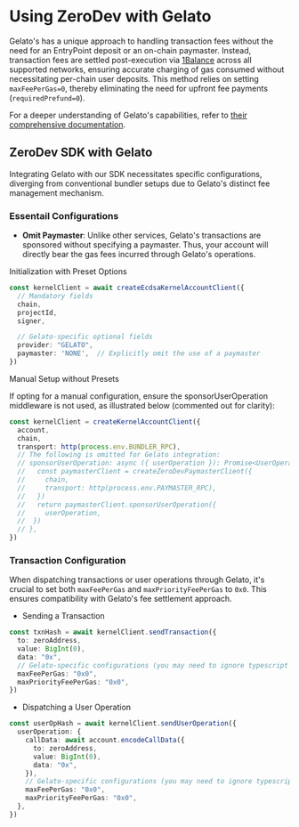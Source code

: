 # Using ZeroDev with Gelato

Gelato's has a unique approach to handling transaction fees without the need for an EntryPoint deposit or an on-chain paymaster. Instead, transaction fees are settled post-execution via [1Balance](https://docs.gelato.network/web3-services/relay/subscriptions-and-payments/1balance-and-relay) across all supported networks, ensuring accurate charging of gas consumed without necessitating per-chain user deposits. This method relies on setting `maxFeePerGas=0`, thereby eliminating the need for upfront fee payments (`requiredPrefund=0`).

For a deeper understanding of Gelato's capabilities, refer to [their comprehensive documentation](https://docs.gelato.network/web3-services/account-abstraction/advantages-and-highlights).

## ZeroDev SDK with Gelato

Integrating Gelato with our SDK necessitates specific configurations, diverging from conventional bundler setups due to Gelato's distinct fee management mechanism.

### Essentail Configurations
- **Omit Paymaster**: Unlike other services, Gelato's transactions are sponsored without specifying a paymaster. Thus, your account will directly bear the gas fees incurred through Gelato's operations.

Initialization with Preset Options
```typescript
const kernelClient = await createEcdsaKernelAccountClient({
  // Mandatory fields
  chain,
  projectId,
  signer,

  // Gelato-specific optional fields
  provider: "GELATO",
  paymaster: 'NONE',  // Explicitly omit the use of a paymaster
})
```

Manual Setup without Presets

If opting for a manual configuration, ensure the sponsorUserOperation middleware is not used, as illustrated below (commented out for clarity):
```typescript
const kernelClient = createKernelAccountClient({
  account,
  chain,
  transport: http(process.env.BUNDLER_RPC),
  // The following is omitted for Gelato integration:
  // sponsorUserOperation: async ({ userOperation }): Promise<UserOperation> => {
  //   const paymasterClient = createZeroDevPaymasterClient({
  //     chain,
  //     transport: http(process.env.PAYMASTER_RPC),
  //   })
  //   return paymasterClient.sponsorUserOperation({
  //     userOperation,
  //  })
  // },
})
```

### Transaction Configuration

When dispatching transactions or user operations through Gelato, it's crucial to set both `maxFeePerGas` and `maxPriorityFeePerGas` to `0x0`. This ensures compatibility with Gelato's fee settlement approach.

- Sending a Transaction
```typescript
const txnHash = await kernelClient.sendTransaction({
  to: zeroAddress,
  value: BigInt(0),
  data: "0x",
  // Gelato-specific configurations (you may need to ignore typescript errors)
  maxFeePerGas: "0x0",
  maxPriorityFeePerGas: "0x0",
})
```

- Dispatching a User Operation
```typescript
const userOpHash = await kernelClient.sendUserOperation({
  userOperation: {
    callData: await account.encodeCallData({
      to: zeroAddress,
      value: BigInt(0),
      data: "0x",
    }),
    // Gelato-specific configurations (you may need to ignore typescript errors)
    maxFeePerGas: "0x0",
    maxPriorityFeePerGas: "0x0",
  },
})
```